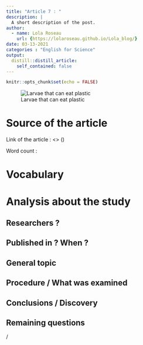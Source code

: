 ```yaml
---
title: "Article 7 : "
description: |
  A short description of the post.
author:
  - name: Lola Roseau
    url: {https://lolaroseau.github.io/Lola_blog/}
date: 03-13-2021
categories : "English for Science"
output:
  distill::distill_article:
    self_contained: false
---
```


```r
knitr::opts_chunk$set(echo = FALSE)
```

![Larvae that can eat plastic](images/larve.jpeg)


# Source of the article

Link of the article : <> ()

Word count :

# Vocabulary



# Analysis about the study

## Researchers ?



## Published in ? When ?



## General topic



## Procedure / What was examined

 

## Conclusions / Discovery



## Remaining questions 

/

